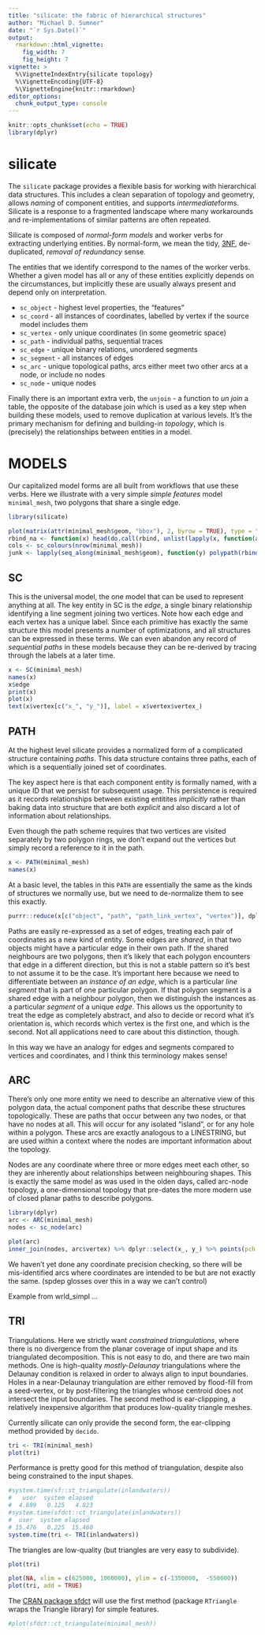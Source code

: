 ```yaml
---
title: "silicate: the fabric of hierarchical structures"
author: "Michael D. Sumner"
date: "`r Sys.Date()`"
output:
  rmarkdown::html_vignette:
    fig_width: 7
    fig_height: 7
vignette: >
  %\VignetteIndexEntry{silicate topology}
  %\VignetteEncoding{UTF-8}
  %\VignetteEngine{knitr::rmarkdown}
editor_options: 
  chunk_output_type: console
---
```




```r
knitr::opts_chunk$set(echo = TRUE)
library(dplyr)
```
# silicate

The `silicate` package provides a flexible basis for working with hierarchical data structures.  This includes a clean separation of topology and 
geometry, allows *naming* of component entities, and supports *intermediate*forms. Silicate is 
a response to a fragmented landscape where many workarounds and re-implementations of similar 
patterns are often repeated. 

Silicate is composed of *normal-form models* and worker verbs for extracting underlying entities.  By normal-form, we mean the tidy, [3NF](https://en.wikipedia.org/wiki/Third_normal_form), de-duplicated, *removal of redundancy* sense. 


The entities that we identify correspond to the names of the worker verbs. Whether a given model has all or
any of these entities explicitly depends on the circumstances, but implicitly these are usually always present and depend only on interpretation. 

* `sc_object` - highest level properties, the "features"
* `sc_coord` - all instances of coordinates, labelled by vertex if the source model includes them
* `sc_vertex` - only unique coordinates (in some geometric space)
* `sc_path` - individual paths, sequential traces
* `sc_edge` - unique binary relations, unordered segments
* `sc_segment` - all instances of edges
* `sc_arc` - unique topological paths, arcs either meet two other arcs at a node, or include no nodes
* `sc_node` - unique nodes


Finally there is an important extra verb, the `unjoin` - a function to *un join* a table, the 
opposite of the database join which is used as a key step when building these models, used to 
remove duplication at various levels. It's the primary mechanism for defining and building-in 
*topology*, which is (precisely) the relationships between entities in a model.

# MODELS

Our capitalized model forms are all built from workflows that use these verbs. Here we illustrate with a very simple *simple features* model `minimal_mesh`, two polygons that share a single edge.  

```r
library(silicate)

plot(matrix(attr(minimal_mesh$geom, "bbox"), 2, byrow = TRUE), type = "n", xlab = "", ylab = "")
rbind_na <- function(x) head(do.call(rbind, unlist(lapply(x, function(a) rbind(a, NA)), recursive = F)), -1)
cols <- sc_colours(nrow(minimal_mesh))
junk <- lapply(seq_along(minimal_mesh$geom), function(y) polypath(rbind_na(minimal_mesh$geom[[y]]), col = cols[y] ))


```

## SC

This is the universal model, the one model that can be used to represent anything at all. The key entity
in SC is the *edge*, a single binary relationship identifying a line segment joining two vertices. Note 
how each edge and each vertex has a unique label. Since each primitive has exactly the same structure this
model presents a number of optimizations, and all structures can be expressed in these terms. We can even
abandon any record of *sequential paths* in these models because they can be re-derived by tracing through
the labels at a later time. 


```r
x <- SC(minimal_mesh)
names(x)
x$edge
print(x)
plot(x)
text(x$vertex[c("x_", "y_")], label = x$vertex$vertex_)
```

## PATH

At the highest level silicate provides a normalized form of a complicated structure containing *paths*. This data structure contains three paths, each of which is a sequentially joined set of coordinates. 

The key aspect here is that each component entity is formally named, with a unique ID that we persist for subsequent usage. This persistence is required as it records relationships between existing entitites *implicitly* rather than baking data into structure that are both *explicit*  and also discard a lot of information about relationships. 

Even though the path scheme requires that two vertices are visited separately by two polygon rings, we don't 
expand out the vertices but simply record a reference to it in the path. 

```r
x <- PATH(minimal_mesh)
names(x)
```

At a basic level, the tables in this `PATH` are essentially the same as the kinds of structures we normally use, but we need to de-normalize them to see this exactly. 

```r

purrr::reduce(x[c("object", "path", "path_link_vertex", "vertex")], dplyr::inner_join)
```



Paths are easily re-expressed as a set of edges, treating each pair of coordinates as a new kind of entity. Some edges are *shared*, in that two objects might have a particular edge in their own path. If the shared neighbours are two polygons, then it's likely that each polygon encounters that edge in a different direction, but this is not a stable pattern so it's best to not assume it to be the case. It's important here because we need to differentiate between an *instance of an edge*, which is a particular *line segment* that is part of one particular polygon. If that polygon segment is a shared edge with a neighbour polygon, then we distinguish the instances as a particular *segment* of a unique *edge*. This allows us the opportunity to treat the edge as completely abstract, and also to decide or record what it's orientation is, which records which vertex is the first one, and which is the second. Not all applications need to care about this distinction, though. 

In this way we have an analogy for edges and segments compared to vertices and coordinates, and I think this terminology makes sense!


## ARC

There's only one more entity we need to describe an alternative view of this polygon data, the actual component paths that describe these structures topologically. These are paths that occur between any two nodes, or that have no nodes at all. This will occur for any isolated "island", or for any hole within a polygon.  These arcs are exactly analogous to a LINESTRING, but are used within a context where the nodes are important information about the topology. 

 Nodes are any coordinate where three or more edges meet each other, so they are inherently about relationships between neighbouring shapes. This is exactly the same model as was used in the olden days, called arc-node topology, a one-dimensional topology that pre-dates the more modern use of closed planar paths to describe polygons. 

```r
library(dplyr)
arc <- ARC(minimal_mesh)
nodes <- sc_node(arc)

plot(arc)
inner_join(nodes, arc$vertex) %>% dplyr::select(x_, y_) %>% points(pch = "N")

```

We haven't yet done any coordinate precision checking, so there will be mis-identified arcs where coordinates are intended to be but are not exactly the same. (spdep glosses over this in a way we can't control)

Example from wrld_simpl ...

## TRI

Triangulations. Here we strictly want *constrained triangulations*, where there is no divergence from the
planar coverage of input shape and its triangulated decomposition. This is not easy to do, and there are
two main methods. One is high-quality *mostly-Delaunay*  triangulations where the Delaunay condition is 
relaxed in order to always align to input boundaries. Holes in a near-Delaunay triangulation are either removed by flood-fill from a seed-vertex, or by post-filtering the triangles whose centroid does not intersect the input boundaries. The second method is ear-clippping, a relatively inexpensive algorithm that produces low-quality triangle meshes. 

Currently silicate can only provide the second form, the ear-clipping method provided by `decido`. 


```r
tri <- TRI(minimal_mesh)
plot(tri)
```

Performance is pretty good for this method of triangulation, despite also 
being constrained to the input shapes.  

```r
#system.time(sf::st_triangulate(inlandwaters))
#   user  system elapsed 
#  4.699   0.125   4.823 
#system.time(sfdct::ct_triangulate(inlandwaters))
#  user  system elapsed 
# 15.476   0.225  15.460 
system.time(tri <- TRI(inlandwaters))
```

The triangles are low-quality (but triangles are very easy to subdivide).


```r
plot(tri)

plot(NA, xlim = c(625000, 1060000), ylim = c(-1350000,  -550000))
plot(tri, add = TRUE)
```

The [CRAN package sfdct](https://CRAN.R-project.org/package=sfdct) will use the first method (package `RTriangle` wraps the Triangle library) for simple features. 

```r
#plot(sfdct::ct_triangulate(minimal_mesh))
```

